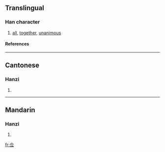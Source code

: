 {{see|僉}}

==Translingual==
===Han character===
{{Han char|rad=人|as=05|sn=7|four=|canj=人一火一 (OMFM)}}
# [[all]], [[together]], [[unanimous]]
====References====
{{Han ref|kx=0100.021|hdz=10128.110|uh=4F65|ud=20325}}
----
==Cantonese==
===Hanzi===
{{yue-hanzi|jyut=|y=chim1}}
# {{defn|Cantonese}}
----
==Mandarin==
===Hanzi===
{{cmn-hanzi|tra=僉|pin=[[qiān]] (qian1)|wg=ch'ien<sup>1</sup>}}
# {{defn|Mandarin}}

[[fr:佥]]